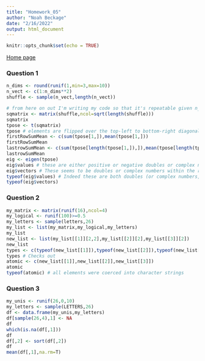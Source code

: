 ```yaml
---
title: "Homework_05"
author: "Noah Beckage"
date: "2/16/2022"
output: html_document
---
```


```r
knitr::opts_chunk$set(echo = TRUE)
```

[Home page](index.html)

### Question 1
```r
n_dims <- round(runif(1,min=3,max=10))
n_vect <- c(1:n_dims**2)
shuffle <- sample(n_vect,length(n_vect))

# from here on out I'm writing my code so that it's repeatable given n_dims is equal to any random integer
sqmatrix <- matrix(shuffle,ncol=sqrt(length(shuffle)))
sqmatrix
tpose <- t(sqmatrix)
tpose # elements are flipped over the top-left to bottom-right diagonal
firstRowSumMean <- c(sum(tpose[1,]),mean(tpose[1,]))
firstRowSumMean
lastrowSumMean <- c(sum(tpose[length(tpose[1,]),]),mean(tpose[length(tpose[1,]),]))
lastrowSumMean
eig <- eigen(tpose)
eig$values # these are either positive or negative doubles or complex numbers, depending on what n_dims is. I don't remember enough of my linear algebra class off the top of my head to speak as to why some matrices return complex eigen values and others don't. Curious.
eig$vectors # These seems to be doubles or complex numbers within the range -1<0<1
typeof(eig$values) # Indeed these are both doubles (or complex numbers, depending on n_dims)
typeof(eig$vectors)
```

### Question 2
```r
my_matrix <- matrix(runif(16),ncol=4)
my_logical <- runif(100)>=0.5
my_letters <- sample(letters,26)
my_list <- list(my_matrix,my_logical,my_letters)
my_list
new_list <- list(my_list[[1]][2,2],my_list[[2]][2],my_list[[3]][2])
new_list
types <- c(typeof(new_list[[1]]),typeof(new_list[[2]]),typeof(new_list[[3]]))
types # Checks out
atomic <- c(new_list[[1]],new_list[[2]],new_list[[3]])
atomic
typeof(atomic) # all elements were coerced into character strings
```

### Question 3
```r
my_unis <- runif(26,0,10)
my_letters <- sample(LETTERS,26)
df <- data.frame(my_unis,my_letters)
df[sample(26,4),1] <- NA
df
which(is.na(df[,1]))
df
df[,2] <- sort(df[,2])
df
mean(df[,1],na.rm=T)
```


